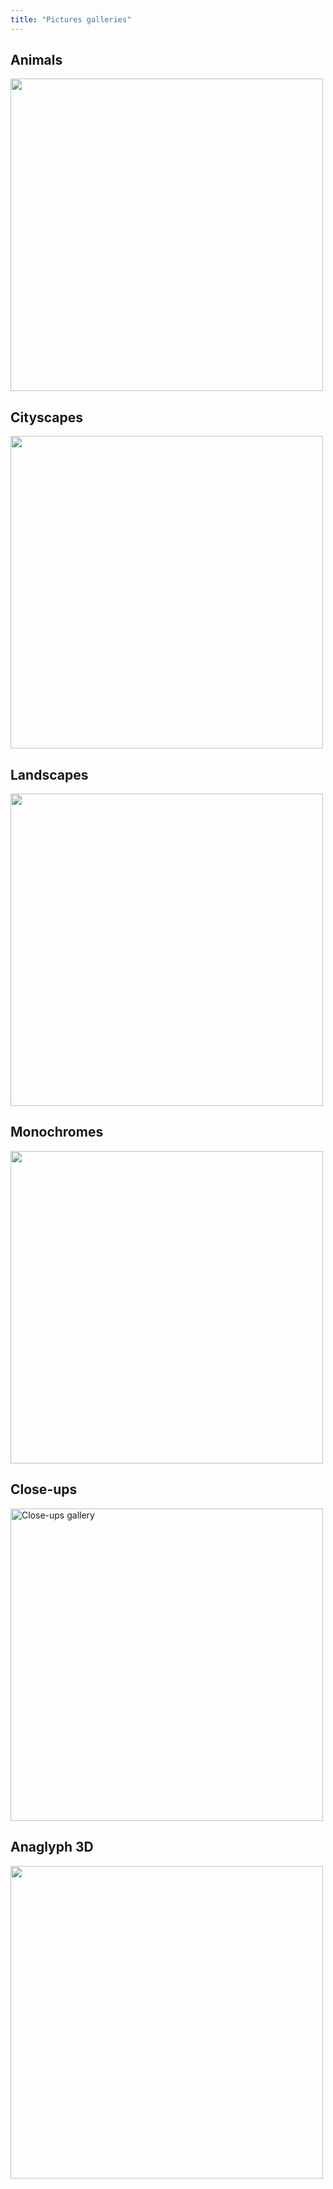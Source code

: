 ```yaml
---
title: "Pictures galleries"
---
```


## Animals
[![](https://storage.googleapis.com/blogs_josa/creative/photos/animals/IMG_0200.jpg){width="500"}](photos/animals.html)

## Cityscapes
[![](https://storage.googleapis.com/blogs_josa/creative/photos/cityscape/39258160165_8096e9f80b_o-Edit.jpg){width="500"}](photos/cityscapes.html)


## Landscapes
[![](https://storage.googleapis.com/blogs_josa/creative/photos/landscape/GOPR4461.jpg){width="500"}](photos/landscapes.html)

## Monochromes
[![](https://storage.googleapis.com/blogs_josa/creative/photos/monochrome/IMG_0691.jpg){width="500"}](photos/monos.html)

## Close-ups
[![Close-ups gallery](https://storage.googleapis.com/blogs_josa/creative/photos/macro/IMG_1220.jpg){width="500"}](photos/macros.html)

## Anaglyph 3D
[![](https://storage.googleapis.com/blogs_josa/creative/photos/anaglyph/butterfly_done.jpg){width="500"}](photos/anaglyphs.html)
